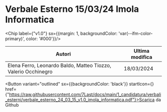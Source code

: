 

# Verbale Esterno 15/03/24 Imola Informatica

<Chip label={"v1.0"} sx={{margin: 1, backgroundColor: 'var(--ifm-color-primary)', color: '#000'}}/>



|                            Autori                            |Ultima modifica|
|--------------------------------------------------------------|---------------|
|Elena Ferro, Leonardo Baldo, Matteo Tiozzo, Valerio Occhinegro|   18/03/2024  |

<Button variant="outlined" sx={{backgroundColor: 'black'}} startIcon={<GithubIcon />} href={"https://raw.githubusercontent.com/7Last/docs/main/1_candidatura/verbali_esterni/verbale_esterno_24_03_15_v1.0_imola_informatica.pdf"}>Scarica da Github</Button>